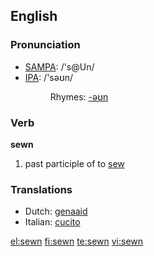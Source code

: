 ==English==

===Pronunciation===
* [[w:SAMPA|SAMPA]]: /'s@Un/
* [[w:IPA|IPA]]: /'səʊn/
*: Rhymes: [[Rhymes:English:-əʊn|-əʊn]]

===Verb===
'''sewn'''

# past participle of to [[sew]]

===Translations===
{{rfc-level|Translations at L3+ (AutoFormat would have corrected level of Translations)}}
* Dutch: [[genaaid]]
* Italian: [[cucito]]

[[el:sewn]]
[[fi:sewn]]
[[te:sewn]]
[[vi:sewn]]